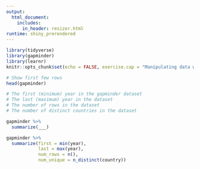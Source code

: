 ```yaml
---
output: 
  html_document:
    includes:
      in_header: resizer.html
runtime: shiny_prerendered
---
```


```r
library(tidyverse)
library(gapminder)
library(learnr)
knitr::opts_chunk$set(echo = FALSE, exercise.cap = "Manipulating data with dplyr")
```

```r
# Show first few rows
head(gapminder)

# The first (minimum) year in the gapminder dataset
# The last (maximum) year in the dataset
# The number of rows in the dataset 
# The number of distinct countries in the dataset

gapminder %>% 
  summarize(___)
```

```r
gapminder %>% 
  summarize(first = min(year),
            last = max(year),
            num_rows = n(),
            num_unique = n_distinct(country))
```

<div data-iframe-height></div>

